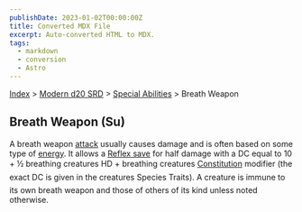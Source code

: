 ```yaml
---
publishDate: 2023-01-02T00:00:00Z
title: Converted MDX File
excerpt: Auto-converted HTML to MDX.
tags:
  - markdown
  - conversion
  - Astro
---
```






[Index](-index) > [Modern d20 SRD](modern-d20-srd-index) > [Special Abilities](modern-d20-srd-special-abilities-index) > Breath Weapon




## Breath Weapon (Su)


A breath weapon [attack](modern-d20-srd-combat-attack-actions) usually causes damage and is often based on some type of [energy](modern-d20-srd-environment-hazards-index). It allows a [Reflex
    save](modern-d20-srd-basics-saving-throws) for half damage with a DC equal to 10 + ½ breathing creatures HD + breathing creatures [Constitution](modern-d20-srd-basics-ability-scores) modifier (the exact DC is given in the creatures Species Traits). A creature is immune to its own breath weapon and those of others of its kind unless noted otherwise.



